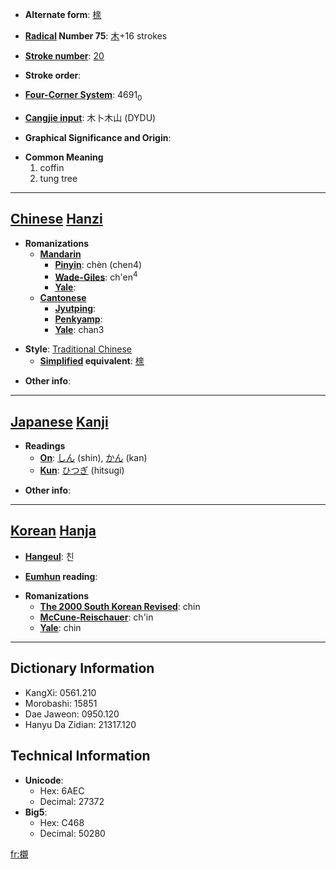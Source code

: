 * '''Alternate form''': [[榇]]

* '''[[Wiktionary:Chinese radical index| Radical]] Number 75''': [[Wiktionary:Chinese radical index 木|木]]+16 strokes

* '''[[Wiktionary:Chinese total strokes index|Stroke number]]''': [[Wiktionary:Chinese total strokes index 20|20]]

* '''Stroke order''': 

* '''[[Wiktionary:Chinese four corner index|Four-Corner System]]''': 4691<sub>0</sub>

* '''[[Wiktionary:Chinese Cangjie index|Cangjie input]]''': 木卜木山 (DYDU)

* '''Graphical Significance and Origin''': 

* '''Common Meaning'''
*#coffin
*# tung tree


----

== [[Chinese]] [[Hanzi]] ==

* '''Romanizations'''
** '''[[Mandarin]]'''
*** '''[[Pinyin]]''': chèn (chen4)
*** '''[[Wade-Giles]]''': ch'en<sup>4</sup>
*** '''[[Yale]]''': 
** '''[[Cantonese]]'''
*** '''[[Jyutping]]''':
*** '''[[Penkyamp]]''': 
*** '''[[Yale]]''': chan3

* '''Style''': [[Traditional Chinese]] 
** '''[[Simplified Chinese|Simplified]] equivalent''': [[榇]]

* '''Other info''': 

----

== [[Japanese]] [[Kanji]] ==

* '''Readings'''
** '''[[On]]''': [[しん]] (shin), [[かん]] (kan)
** '''[[Kun]]''': [[ひつぎ]] (hitsugi)

* '''Other info''':  

----

== [[Korean]] [[Hanja]] ==

* '''[[Hangeul]]''': 친

* '''[[Eumhun]] reading''': 

* '''Romanizations'''
** '''[[The 2000 South Korean Revised Romanization|The 2000 South Korean Revised]]''': chin
** '''[[McCune-Reischauer]]''': ch'in
** '''[[Yale]]''': chin

----

== Dictionary Information ==

* KangXi: 0561.210
* Morobashi: 15851
* Dae Jaweon: 0950.120
* Hanyu Da Zidian: 21317.120

== Technical Information ==

* '''Unicode''':
** Hex: 6AEC
** Decimal: 27372
* '''Big5''':
** Hex: C468
** Decimal: 50280

[[fr:櫬]]